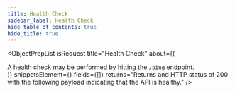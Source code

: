 ```yaml
---
title: Health Check
sidebar_label: Health Check
hide_table_of_contents: true
hide_title: true
---
```



<ObjectPropList
  isRequest
  title="Health Check"
  about={(
    <div>
      A health check may be performed by hitting the <code>/ping</code> endpoint.
    </div>
  )}
  snippetsElement={<HealthCheckSample />}
  fields={[]}
  returns="Returns and HTTP status of 200 with the following payload indicating that the API is healthy."
/>
